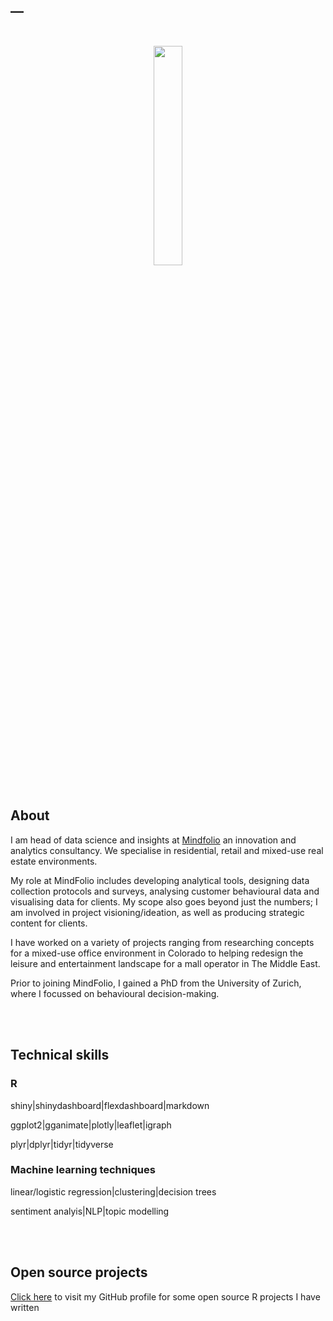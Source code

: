 ---
---
<link rel="stylesheet" href="styles.css" type="text/css">
<p style="text-align:center;">
<img src="images/jsamson.jpg" style="width:30%; margin-bottom: 20px; padding-top: 5%;"></p>

<h2>About</h2>
I am head of data science and insights at <a href="mindfolio.com">Mindfolio</a> an innovation and analytics consultancy. We specialise in residential, retail and mixed-use real estate environments.

My role at MindFolio includes developing analytical tools, designing data collection protocols and surveys, analysing customer behavioural data and visualising data for clients. My scope also goes beyond just the numbers; I am involved in project visioning/ideation, as well as producing strategic content for clients. 

I have worked on a variety of projects ranging from researching concepts for a mixed-use office environment in Colorado to helping redesign the leisure and entertainment landscape for a mall operator in The Middle East.

Prior to joining MindFolio, I gained a PhD from the University of Zurich, where I focussed on behavioural decision-making.

<br>
<br>
<h2>Technical skills</h2>

<h3>R</h3>
shiny|shinydashboard|flexdashboard|markdown

ggplot2|gganimate|plotly|leaflet|igraph

plyr|dplyr|tidyr|tidyverse

<h3>Machine learning techniques</h3>
linear/logistic regression|clustering|decision trees

sentiment analyis|NLP|topic modelling

<br>
<br>
<h2>Open source projects</h2>
<a href="https://github.com/JamieSamson">Click here</a> to visit my GitHub profile for some open source R projects I have written